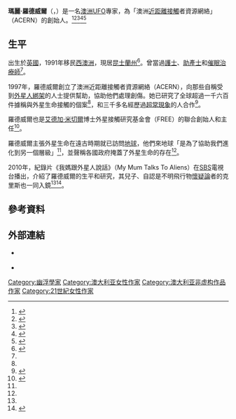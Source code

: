 {{Infobox person
| 姓名 = 瑪麗·羅德威爾
| 原文名 = Mary Rodwell
| 語系 = en
| 出生日期 = 
| 出生地點 = 
| 居住地 = {{澳大利亞}}[[昆士蘭州|昆士蘭州]]
| 國籍 = {{澳大利亞}}
| 組織 = 澳洲近距離接觸者資源網絡
| 網站 = {{URL|www.alienlady.com}}
}}
'''瑪麗·羅德威爾'''（{{lang-en|Mary Rodwell}}，{{bd|？年|||}}）是一名[[澳洲|澳洲]][[UFO|UFO]]專家，為「澳洲[[近距離接觸|近距離接觸]]者資源網絡」（ACERN）的創始人。<ref name="韋伯">{{cite book|author1=[[阿弗雷·韋伯|阿弗雷·韋伯]]著|coauthors=許淑媛譯|title=多次元宇宙|date=2017年7月|publisher=一中心有限公司|location=台中|isbn=978-986-94891-1-9}}</ref><ref name=":0">{{Cite web|title=Truth is out there but it's being hidden, UFO expert says|url=https://www.gladstoneobserver.com.au/news/scientist-suffers-crisis-of-faith-after-experience/2267595/|accessdate=2021-01-20|date=2014-05-26|publisher=Observer|language=en|archive-date=2021-03-09|archive-url=https://web.archive.org/web/20210309005847/https://www.gladstoneobserver.com.au/news/scientist-suffers-crisis-of-faith-after-experience/2267595/|dead-url=no}}</ref><ref>{{Cite web|title=The truth is out there for WA spooks|url=https://www.perthnow.com.au/news/wa/the-truth-is-out-there-for-wa-spooks-ng-57bc37345743126b23f31d76fff4fb68|accessdate=2021-01-20|date=2013-04-21|publisher=PerthNow|language=en|archive-date=2020-08-22|archive-url=https://web.archive.org/web/20200822035015/https://www.perthnow.com.au/news/wa/the-truth-is-out-there-for-wa-spooks-ng-57bc37345743126b23f31d76fff4fb68|dead-url=no}}</ref><ref>{{Cite web|title=Agnes Water ufologist provides a service unlike any other|url=https://www.gladstoneobserver.com.au/news/ufologist-mary-rodwell-believes-we-are-not-alone/2265400/|accessdate=2021-01-20|date=2014-05-22|publisher=Observer|language=en|archive-date=2020-10-15|archive-url=https://web.archive.org/web/20201015233149/https://www.gladstoneobserver.com.au/news/ufologist-mary-rodwell-believes-we-are-not-alone/2265400/|dead-url=no}}</ref><ref>{{Cite news|url=https://www.news-mail.com.au/news/local-expert-are-aliens-changing-our-dna/3129388/|title=LOCAL EXPERT: Are aliens changing our DNA?|date=2017-01-06|work=NewsMail|accessdate=2021-01-20|language=en|archiveurl=https://web.archive.org/web/20170107210530/https://www.news-mail.com.au/news/local-expert-are-aliens-changing-our-dna/3129388/|archivedate=2017-01-07}}</ref>

== 生平 ==
出生於[[英國|英國]]，1991年移民[[西澳洲|西澳洲]]，現居[[昆士蘭州|昆士蘭州]]<ref>{{cite web|title=About Mary Rodwell|url=https://www.alienlady.com/maryrodwel|accessdate=2021-01-20|archive-date=2021-01-19|archive-url=https://web.archive.org/web/20210119222454/https://www.alienlady.com/maryrodwel|dead-url=no}}</ref>。曾當過[[護士|護士]]、[[助產士|助產士]]和[[催眠治療師|催眠治療師]]<ref name="韋伯" />{{rp|229}}。

1997年，羅德威爾創立了澳洲近距離接觸者資源網絡（ACERN），向那些自稱受到[[外星人綁架|外星人綁架]]的人士提供幫助，協助他們處理創傷。她已研究了全球超過一千六百件據稱與外星生命接觸的個案<ref name="韋伯" />{{rp|229}}，和三千多名經歷過[[超常現象|超常現象]]的人合作<ref>{{Cite web|title=UFO's make contact in South West|url=https://www.busseltonmail.com.au/story/2708495/ufos-make-contact-in-south-west/|accessdate=2021-01-20|date=2014-11-19|last=Polmear|first=Fairlea|work=Busselton-Dunsborough Mail|language=en-AU|archive-date=2014-11-22|archive-url=https://web.archive.org/web/20141122205536/http://www.busseltonmail.com.au/story/2708495/ufos-make-contact-in-south-west/|dead-url=no}}</ref>。

羅德威爾也是[[艾德加·米切爾|艾德加·米切爾]]博士外星接觸研究基金會（FREE）的聯合創始人和主任<ref>{{Cite web|title=REVEALED: What happens to you after an alien encounter|url=https://www.northernstar.com.au/news/abduction-expert-sheds-new-light-on-alien-visitati/3129253/|accessdate=2021-01-20|author=|date=2017-01-06|last=Broome|first=Hamish|publisher=Northern Star|language=en|archive-date=2021-03-08|archive-url=https://web.archive.org/web/20210308161011/https://www.northernstar.com.au/news/abduction-expert-sheds-new-light-on-alien-visitati/3129253/|dead-url=no}}</ref>。

羅德威爾主張外星生命在遠古時期就已訪問[[地球|地球]]，他們來地球「是為了協助我們進化到另一個層級」<ref name="韋伯" />{{rp|229}}，並聲稱各國政府掩蓋了外星生命的存在<ref name=":0" />。

2010年，紀錄片《我媽跟外星人說話》（My Mum Talks To Aliens）在[[特別廣播服務公司|SBS]]電視台播出，介紹了羅德威爾的生平和研究，其兒子、自認是不明飛行物[[懷疑論|懷疑論]]者的克里斯也一同入鏡<ref name="韋伯" />{{rp|229}}<ref>{{Cite web|title=Encounter with 'Alien Lady'|url=https://www.gladstoneobserver.com.au/news/alien-obsession/707909/|accessdate=2021-01-20|date=2010-11-27|publisher=Observer|language=en|archive-date=2013-06-24|archive-url=https://web.archive.org/web/20130624093617/http://www.gladstoneobserver.com.au/news/alien-obsession/707909/|dead-url=no}}</ref>。

== 參考資料 ==
<references />

== 外部連結 ==

* {{官方網站|https://www.alienlady.com/}} {{en}}
* {{IMDb name|8272097}}

{{Portal bar|澳大利亞|人物}}
{{DEFAULTSORT:Rodwell, Mary}}
[[Category:幽浮學家|Category:幽浮學家]]
[[Category:澳大利亚女性作家|Category:澳大利亚女性作家]]
[[Category:澳大利亚非虚构作品作家|Category:澳大利亚非虚构作品作家]]
[[Category:21世紀女性作家|Category:21世紀女性作家]]